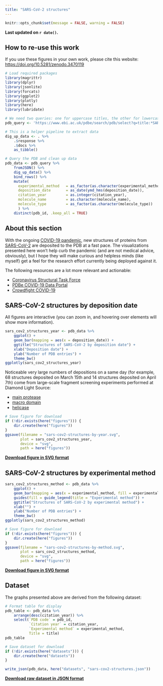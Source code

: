 ```yaml
---
title: "SARS-CoV-2 structures"
---
```


```r
knitr::opts_chunk$set(message = FALSE, warning = FALSE)
```

**Last updated on `r date()`.**

## How to re-use this work

If you use these figures in your own work, please cite this website:
<https://doi.org/10.5281/zenodo.3470119>

```r
# Load required packages
library(magrittr)
library(dplyr)
library(jsonlite)
library(forcats)
library(ggplot2)
library(plotly)
library(here)
library(lubridate)

# We need two queries: one for uppercase titles, the other for lowercase ones
pdb_query <- 'https://www.ebi.ac.uk/pdbe/search/pdb/select?q=title:*SARS-CoV-2*%20AND%20status:REL&fl=pdb_id,deposition_date,citation_year,title,experimental_method,resolution,organism_scientific_name,molecule_name,molecule_type&rows=1000000&wt=json'

# This is a helper pipeline to extract data
dig_up_data <- . %>%
    .$response %>%
    .$docs %>%
    as_tibble()

# Query the PDB and clean up data
pdb_data <- pdb_query %>% 
    fromJSON() %>% 
    dig_up_data() %>% 
    bind_rows() %>% 
    mutate(
      experimental_method   = as_factor(as.character(experimental_method)),
      deposition_date       = as_date(ymd_hms(deposition_date)),
      citation_year         = as.integer(citation_year),
      molecule_name         = as.character(molecule_name),
      molecule_type         = as_factor(as.character(molecule_type))
      ) %>% 
    distinct(pdb_id, .keep_all = TRUE)
```

## About this section

With the ongoing [COVID-19
pandemic](https://en.wikipedia.org/wiki/COVID-19_pandemic), new structures of
proteins from
[SARS-CoV-2](https://en.wikipedia.org/wiki/Severe_acute_respiratory_syndrome_coronavirus_2) are deposited to the PDB at a fast pace. The visualizations presented here
won't help curb the pandemic (and are not medical advice, obviously), but I hope
they will make curious and helpless minds (like myself) get a feel for the
research effort currently being deployed against it.

The following resources are a lot more relevant and actionable:

- [Coronavirus Structural Task Force](https://insidecorona.net/)
- [PDBe COVID-19 Data Portal](https://www.ebi.ac.uk/pdbe/covid-19)
- [Crowdfight COVID-19](https://crowdfightcovid19.org/)

## SARS-CoV-2 structures by deposition date

All figures are interactive (you can zoom in, and hovering over elements will
show more information).

```r
sars_cov2_structures_year <- pdb_data %>% 
    ggplot() +
    geom_bar(mapping = aes(x = deposition_date)) +
    ggtitle("Structures of SARS-CoV-2 by deposition date") +
    xlab("Deposition date") +
    ylab("Number of PDB entries") +
    theme_bw()
ggplotly(sars_cov2_structures_year)
```

Noticeable very large numbers of depositions on a same day (for example, 68
structures deposited on March 15th and 14 structures deposited on April 7th)
come from large-scale fragment screening experiments performed at Diamond Light
Source:

- [main protease](https://www.diamond.ac.uk/covid-19/for-scientists/Main-protease-structure-and-XChem.html)
- [macro domain](https://www.diamond.ac.uk/covid-19/for-scientists/NSP3-macrodomain-structure-and-XChem.html)
- [helicase](https://www.diamond.ac.uk/covid-19/for-scientists/NSP13-Helicase-Structure-and-XChem.html)

```r
# Save figure for download
if (!dir.exists(here("figures"))) {
    dir.create(here("figures"))
}
ggsave(filename = "sars-cov2-structures-by-year.svg",
       plot = sars_cov2_structures_year,
       device = "svg",
       path = here("figures"))
```

[**Download figure in SVG format**](figures/sars-cov2-structures-by-year.svg)

## SARS-CoV-2 structures by experimental method

```r
sars_cov2_structures_method <- pdb_data %>% 
    ggplot() +
    geom_bar(mapping = aes(x = experimental_method, fill = experimental_method)) +
    guides(fill = guide_legend(title = "Experimental method")) +
    ggtitle("Structures of SARS-CoV-2 by experimental method") +
    xlab("") +
    ylab("Number of PDB entries") +
    theme_bw()
ggplotly(sars_cov2_structures_method)
```

```r
# Save figure for download
if (!dir.exists(here("figures"))) {
    dir.create(here("figures"))
}
ggsave(filename = "sars-cov2-structures-by-method.svg",
       plot = sars_cov2_structures_method,
       device = "svg",
       path = here("figures"))
```

[**Download figure in SVG format**](figures/sars-cov2-structures-by-method.svg)


## Dataset

The graphs presented above are derived from the following dataset:

```r
# Format table for display
pdb_table <- pdb_data %>% 
    arrange(desc(citation_year)) %>% 
    select(`PDB code` = pdb_id,
           `Citation year` = citation_year,
           `Experimental method` = experimental_method,
           Title = title)
pdb_table
```

```r
# Save dataset for download
if (!dir.exists(here("datasets"))) {
    dir.create(here("datasets"))
}

write_json(pdb_data, here("datasets", "sars-cov2-structures.json"))
```

[**Download raw dataset in JSON format**](datasets/sars-cov2-structures.json)
